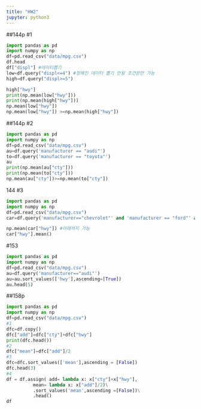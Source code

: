 ```yaml
---
title: "HW2"
jupyter: python3
---
```

##144p #1
```python
import pandas as pd
import numpy as np    
df=pd.read_csv("data/mpg.csv")
df.head
df["displ"] #데이터뽑기
low=df.query("displ<=4") #정해진 데이터 뽑기 안됨 조건문만 가능
high=df.query("displ>=5")

high["hwy"]
print(np.mean(low["hwy"]))
print(np.mean(high["hwy"]))
np.mean(low["hwy"])
np.mean(low["hwy"]) >=np.mean(high["hwy"])


```
##144p #2
```python
import pandas as pd
import numpy as np    
df=pd.read_csv("data/mpg.csv")
au=df.query('manufacturer == "audi"')
to=df.query('manufacturer == "toyota"')
au
print(np.mean(au["cty"]))
print(np.mean(to["cty"]))
np.mean(au["cty"])>=np.mean(to["cty"])
```
144 #3 
```python
import pandas as pd
import numpy as np    
df=pd.read_csv("data/mpg.csv")
car=df.query('manufacturer=="chevrolet"' and 'manufacturer == "ford"' and 'manufacturer == "honda"')

np.mean(car["hwy"]) #아래까지 가능
car["hwy"].mean()


```
#153
```python
import pandas as pd
import numpy as np
df=pd.read_csv("data/mpg.csv")
au=df.query('manufacturer=="audi"')
au=au.sort_values(['hwy'],ascending=[True])
au.head(5)

```



##158p 
```python
import pandas as pd
import numpy as np    
df=pd.read_csv("data/mpg.csv")
#1
dfc=df.copy()
dfc["add"]=dfc["cty"]+dfc["hwy"]
print(dfc.head())
#2
dfc["mean"]=dfc["add"]/2
#3
dfc=dfc.sort_values(['mean'],ascending = [False])
dfc.head(3)
#4
df = df.assign( add= lambda x: x["cty"]+x["hwy"],
          mean= lambda x: x["add"]/2)\
          .sort_values('mean',ascending =[False])\
          .head()
df    

```

